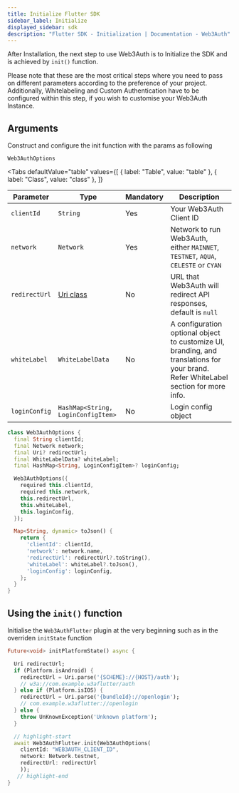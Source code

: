 ```yaml
---
title: Initialize Flutter SDK
sidebar_label: Initialize
displayed_sidebar: sdk
description: "Flutter SDK - Initialization | Documentation - Web3Auth"
---
```



After Installation, the next step to use Web3Auth is to Initialize the SDK and is achieved by `init()` function.

Please note that these are the most critical steps where you need to pass on different parameters according to the preference of your project.
Additionally, Whitelabeling and Custom Authentication have to be configured within this step, if you wish to customise your Web3Auth Instance.

## Arguments

Construct and configure the init function with the params as following

`Web3AuthOptions`

<Tabs
  defaultValue="table"
  values={[
    { label: "Table", value: "table" },
    { label: "Class", value: "class" },
  ]}
>

<TabItem value="table">

| Parameter     | Type                                                                     | Mandatory | Description                                                                                                                         |
| ------------- | ------------------------------------------------------------------------ | --------- | ----------------------------------------------------------------------------------------------------------------------------------- |
| `clientId`    | `String`                                                                 | Yes       | Your Web3Auth Client ID                                                                                                             |
| `network`     | `Network`                                                                | Yes       | Network to run Web3Auth, either `MAINNET`, `TESTNET`, `AQUA`, `CELESTE` or `CYAN`                                                   |
| `redirectUrl` | [Uri class](https://api.dart.dev/stable/2.18.0/dart-core/Uri-class.html) | No        | URL that Web3Auth will redirect API responses, default is `null`                                                                    |
| `whiteLabel`  | `WhiteLabelData`                                                         | No        | A configuration optional object to customize UI, branding, and translations for your brand. Refer WhiteLabel section for more info. |
| `loginConfig` | `HashMap<String, LoginConfigItem>`                                       | No        | Login config object                                                                                                                 |

</TabItem>

<TabItem value="class">

```dart
class Web3AuthOptions {
  final String clientId;
  final Network network;
  final Uri? redirectUrl;
  final WhiteLabelData? whiteLabel;
  final HashMap<String, LoginConfigItem>? loginConfig;

  Web3AuthOptions({
    required this.clientId,
    required this.network,
    this.redirectUrl,
    this.whiteLabel,
    this.loginConfig,
  });

  Map<String, dynamic> toJson() {
    return {
      'clientId': clientId,
      'network': network.name,
      'redirectUrl': redirectUrl?.toString(),
      'whiteLabel': whiteLabel?.toJson(),
      'loginConfig': loginConfig,
    };
  }
}
```

</TabItem>

</Tabs>

## Using the `init()` function

Initialise the `Web3AuthFlutter` plugin at the very beginning such as in the overriden `initState` function

```dart
Future<void> initPlatformState() async {

  Uri redirectUrl;
  if (Platform.isAndroid) {
    redirectUrl = Uri.parse('{SCHEME}://{HOST}/auth');
    // w3a://com.example.w3aflutter/auth
  } else if (Platform.isIOS) {
    redirectUrl = Uri.parse('{bundleId}://openlogin');
    // com.example.w3aflutter://openlogin
  } else {
    throw UnKnownException('Unknown platform');
  }

  // highlight-start
  await Web3AuthFlutter.init(Web3AuthOptions(
    clientId: "WEB3AUTH_CLIENT_ID",
    network: Network.testnet,
    redirectUrl: redirectUrl
    ));
   // highlight-end
}
```

